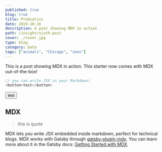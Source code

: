 ```yaml
---
published: true
blog: true
title: Probiotics
date: 2019-10-16
description: A post showing MDX in action
path: /insight/sixth-post
cover: ./cover.jpg
type: blog
category: Data
tags: ["animals", "Chicago", "zoos"]
---
```


This is a post showing MDX in action. This starter now comes with MDX out-of-the-box!

```js
// you can write JSX in your Markdown!
<button>test</button>
```

<button>test</button>

## MDX

>this is quote

MDX lets you write JSX embedded inside markdown, perfect for technical blogs. MDX works with Gatsby through [gatsby-plugin-mdx](https://www.gatsbyjs.org/packages/gatsby-plugin-mdx/). You can learn more about it in the Gatsby docs: [Getting Started with MDX](https://www.gatsbyjs.org/docs/mdx/getting-started/).
